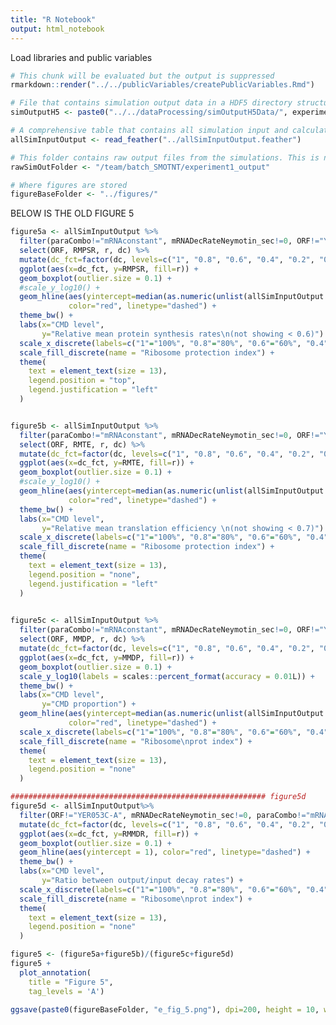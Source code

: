 ```yaml
---
title: "R Notebook"
output: html_notebook
---
```


Load libraries and public variables
```r
# This chunk will be evaluated but the output is suppressed
rmarkdown::render("../../publicVariables/createPublicVariables.Rmd")
```

```r
# File that contains simulation output data in a HDF5 directory structure specified in "/publicVariables/createPublicVariables.Rmd"
simOutputH5 <- paste0("../../dataProcessing/simOutputH5Data/", experimentID, "_output.h5")

# A comprehensive table that contains all simulation input and calculated output metrics
allSimInputOutput <- read_feather("../allSimInputOutput.feather")

# This folder contains raw output files from the simulations. This is needed for calculate_para_sp_mcpsr()
rawSimOutFolder <- "/team/batch_SMOTNT/experiment1_output"

# Where figures are stored
figureBaseFolder <- "../figures/"
```



BELOW IS THE OLD FIGURE 5
```r
figure5a <- allSimInputOutput %>%
  filter(paraCombo!="mRNAconstant", mRNADecRateNeymotin_sec!=0, ORF!="YER053C-A", RMPSR>0.6) %>% 
  select(ORF, RMPSR, r, dc) %>%
  mutate(dc_fct=factor(dc, levels=c("1", "0.8", "0.6", "0.4", "0.2", "0"))) %>%
  ggplot(aes(x=dc_fct, y=RMPSR, fill=r)) +
  geom_boxplot(outlier.size = 0.1) +
  #scale_y_log10() +
  geom_hline(aes(yintercept=median(as.numeric(unlist(allSimInputOutput %>% filter(paraCombo=="dc_1_r_0", mRNADecRateNeymotin_sec!=0,  ORF!="YER053C-A")%>%select(RMPSR))))),
             color="red", linetype="dashed") +
  theme_bw() +
  labs(x="CMD level",
       y="Relative mean protein synthesis rates\n(not showing < 0.6)") +
  scale_x_discrete(labels=c("1"="100%", "0.8"="80%", "0.6"="60%", "0.4"="40%", "0.2"="20%", "0"="0")) +
  scale_fill_discrete(name = "Ribosome protection index") +
  theme(
    text = element_text(size = 13),
    legend.position = "top",
    legend.justification = "left"
  )


figure5b <- allSimInputOutput %>%
  filter(paraCombo!="mRNAconstant", mRNADecRateNeymotin_sec!=0, ORF!="YER053C-A", RMTE>0.7) %>% 
  select(ORF, RMTE, r, dc) %>%
  mutate(dc_fct=factor(dc, levels=c("1", "0.8", "0.6", "0.4", "0.2", "0"))) %>%
  ggplot(aes(x=dc_fct, y=RMTE, fill=r)) +
  geom_boxplot(outlier.size = 0.1) +
  #scale_y_log10() +
  geom_hline(aes(yintercept=median(as.numeric(unlist(allSimInputOutput %>% filter(paraCombo=="dc_1_r_0", mRNADecRateNeymotin_sec!=0, ORF!="YER053C-A")%>%select(RMTE))))),
             color="red", linetype="dashed") +
  theme_bw() +
  labs(x="CMD level",
       y="Relative mean translation efficiency \n(not showing < 0.7)") +
  scale_x_discrete(labels=c("1"="100%", "0.8"="80%", "0.6"="60%", "0.4"="40%", "0.2"="20%", "0"="0")) +
  scale_fill_discrete(name = "Ribosome protection index") +
  theme(
    text = element_text(size = 13),
    legend.position = "none",
    legend.justification = "left"
  )
 

figure5c <- allSimInputOutput %>%
  filter(paraCombo!="mRNAconstant", mRNADecRateNeymotin_sec!=0, ORF!="YER053C-A", MMDP>1e-05) %>% 
  select(ORF, MMDP, r, dc) %>%
  mutate(dc_fct=factor(dc, levels=c("1", "0.8", "0.6", "0.4", "0.2", "0"))) %>%
  ggplot(aes(x=dc_fct, y=MMDP, fill=r)) +
  geom_boxplot(outlier.size = 0.1) +
  scale_y_log10(labels = scales::percent_format(accuracy = 0.01L)) +
  theme_bw() +
  labs(x="CMD level",
       y="CMD proportion") +
  geom_hline(aes(yintercept=median(as.numeric(unlist(allSimInputOutput %>% filter(paraCombo=="dc_1_r_0", mRNADecRateNeymotin_sec!=0, ORF!="YER053C-A")%>%select(MMDP))))), 
             color="red", linetype="dashed") +
  scale_x_discrete(labels=c("1"="100%", "0.8"="80%", "0.6"="60%", "0.4"="40%", "0.2"="20%", "0"="0")) +
  scale_fill_discrete(name = "Ribosome\nprot index") +
  theme(
    text = element_text(size = 13),
    legend.position = "none"
  )

######################################################### figure5d  
figure5d <- allSimInputOutput%>%
  filter(ORF!="YER053C-A", mRNADecRateNeymotin_sec!=0, paraCombo!="mRNAconstant") %>%
  mutate(dc_fct=factor(dc, levels=c("1", "0.8", "0.6", "0.4", "0.2", "0"))) %>%
  ggplot(aes(x=dc_fct, y=RMMDR, fill=r)) +
  geom_boxplot(outlier.size = 0.1) +
  geom_hline(aes(yintercept = 1), color="red", linetype="dashed") +
  theme_bw() +
  labs(x="CMD level",
       y="Ratio between output/input decay rates") +
  scale_x_discrete(labels=c("1"="100%", "0.8"="80%", "0.6"="60%", "0.4"="40%", "0.2"="20%", "0"="0")) +
  scale_fill_discrete(name = "Ribosome\nprot index") +
  theme(
    text = element_text(size = 13),
    legend.position = "none"
  )

```

```r
figure5 <- (figure5a+figure5b)/(figure5c+figure5d)
figure5 + 
  plot_annotation(
    title = "Figure 5",
    tag_levels = 'A') 

ggsave(paste0(figureBaseFolder, "e_fig_5.png"), dpi=200, height = 10, width = 12.5)

```


